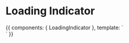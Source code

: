 
<Meta title="Base/Loading Indicator" />

# Loading Indicator

<Preview withToolbar>
  <Story name="Default">
    {{
      components: { 
        LoadingIndicator
      },
      template: `
      <div class="flex items-center text-gray-500">
        <LoadingIndicator class="mx-3" />
        <LoadingIndicator variant="audio" class="mx-3" />
      </div>
      `
    }}
  </Story>
</Preview>